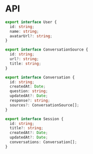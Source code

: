 
<Meta title="Docs/API" />

# API

```ts
export interface User {
  id: string;
  name: string;
  avatarUrl?: string;
}

export interface ConversationSource {
  id: string;
  url?: string;
  title: string;
}

export interface Conversation {
  id: string;
  createdAt: Date;
  question: string;
  updatedAt?: Date;
  response?: string;
  sources?: ConversationSource[];
}

export interface Session {
  id: string;
  title?: string;
  createdAt?: Date;
  updatedAt?: Date;
  conversations: Conversation[];
}
```
